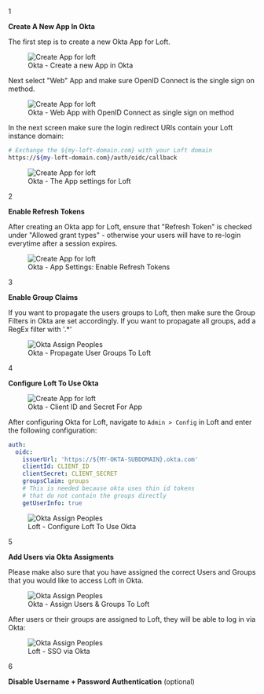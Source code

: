 
<Step>1</Step>

**Create A New App In Okta**

The first step is to create a new Okta App for Loft.

<figure class="frame">
  <img src="/docs/media/v1/ui/auth/create-app-okta.png" alt="Create App for loft" />
  <figcaption>Okta - Create a new App in Okta</figcaption>
</figure>

Next select "Web" App and make sure OpenID Connect is the single sign on method.

<figure class="frame">
  <img src="/docs/media/v1/ui/auth/okta-select-web.png" alt="Create App for loft" />
  <figcaption>Okta - Web App with OpenID Connect as single sign on method</figcaption>
</figure>

In the next screen make sure the login redirect URIs contain your Loft instance domain:
```bash
# Exchange the ${my-loft-domain.com} with your Loft domain
https://${my-loft-domain.com}/auth/oidc/callback
```

<figure class="frame">
  <img src="/docs/media/v1/ui/auth/okta-app-settings.png" alt="Create App for loft" />
  <figcaption>Okta - The App settings for Loft</figcaption>
</figure>


<Step>2</Step>

**Enable Refresh Tokens**

After creating an Okta app for Loft, ensure that "Refresh Token" is checked under "Allowed grant types" - otherwise your users will have to re-login everytime after a session expires.

<figure class="frame">
  <img src="/docs/media/v1/ui/auth/okta-refresh-token.png" alt="Create App for loft" />
  <figcaption>Okta - App Settings: Enable Refresh Tokens</figcaption>
</figure>



<Step>3</Step>

**Enable Group Claims**

If you want to propagate the users groups to Loft, then make sure the Group Filters in Okta are set accordingly. If you want to propagate all groups, add a RegEx filter with '.*'

<figure class="frame">
  <img src="/docs/media/v1/ui/auth/okta-group-filter.png" alt="Okta Assign Peoples" />
  <figcaption>Okta - Propagate User Groups To Loft</figcaption>
</figure>


<Step>4</Step>

**Configure Loft To Use Okta**

<figure class="frame">
  <img src="/docs/media/v1/ui/auth/okta-client-secret.png" alt="Create App for loft" />
  <figcaption>Okta - Client ID and Secret For App</figcaption>
</figure>

After configuring Okta for Loft, navigate to `Admin > Config` in Loft and enter the following configuration:

```yaml
auth:
  oidc:
    issuerUrl: 'https://${MY-OKTA-SUBDOMAIN}.okta.com'
    clientId: CLIENT_ID
    clientSecret: CLIENT_SECRET
    groupsClaim: groups
    # This is needed because okta uses thin id tokens
    # that do not contain the groups directly
    getUserInfo: true
```

<figure class="frame">
  <img src="/docs/media/v1/ui/auth/okta-loft-config.png" alt="Okta Assign Peoples" />
  <figcaption>Loft - Configure Loft To Use Okta</figcaption>
</figure>


<Step>5</Step>

**Add Users via Okta Assigments**

Please make also sure that you have assigned the correct Users and Groups that you would like to access Loft in Okta.

<figure class="frame">
  <img src="/docs/media/v1/ui/auth/okta-assign-people.png" alt="Okta Assign Peoples" />
  <figcaption>Okta - Assign Users &amp; Groups To Loft</figcaption>
</figure>

After users or their groups are assigned to Loft, they will be able to log in via Okta:

<figure class="frame">
  <img src="/docs/media/v1/ui/auth/okta-loft-login.png" alt="Okta Assign Peoples" />
  <figcaption>Loft - SSO via Okta</figcaption>
</figure>


<Step>6</Step>

**Disable Username + Password Authentication** (optional)

<DisablePasswordAuthFragment/>

